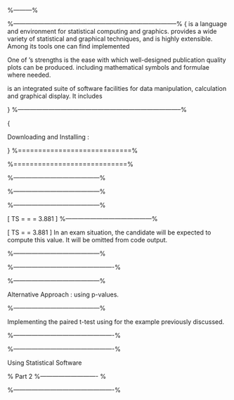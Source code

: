 
\subsection{Using Statistical Computing for Inference Procedures}
\begin{enumerate}

*  Paired t-test using \texttt{R}
%* [3] Two Sample Test for Proportions
*  Test for the equality of variances for two samples
*  Shapiro-Wilk Test for Normality
*  Graphical procedures for assessing normality
*  The minitab graphical summary
*  Grubb's Procedure for Determinin an Outlier
\end{enumerate}

%---------%

\subsection{p-values using Statistical Software}
\begin{itemize}
*  In every inference procedure performed using programs such as SPSS or \texttt{R}, a p-value is presented to the screen for the user to interpret.

*  If the p-value is larger than a specified threshold $\alpha/k$ then the appropriate conclusion is a
failure to reject the null hypothesis.

*  Conversely, if the p-value is less than threshold, the appropriate conclusion is to reject the null hypothesis.

*  In this module, we will use a significance level$\alpha=0.05$ and almost always the procedures will be two tailed ($k=2$). Therefore the threshold $\alpha/k$ will be $0.025$.
\end{itemize}

%--------------------------------------------------------------------------------%
{
\subsection{R Statistical Computing}
\begin{itemize} * 
\texttt{R} is a computing software for statistical analysis *  The package is available for all popular operating systems: Windows , Mac OS and Linux
*  It is free!
*  Everyone (knowledgeable enough) can contribute to the software by
writing a package. Packages are available for download through a convenient facility
*  \texttt{R} is fairly well documented and the documentation is available either
from the program help menu or from the web-site.
*  \texttt{R} is the top choice of statistical software among academic statisticians
but also very popular in industry.
*  \texttt{R} is a powerful tool not only for doing statistics but also all kind of
scientific programming.
\end{itemize}

\texttt{R} is a language and environment for statistical computing and graphics.
\texttt{R} provides a wide variety of statistical and graphical techniques, and is highly extensible. Among its tools
one can find implemented
\begin{itemize}
*  linear and nonlinear modelling,
*  classical statistical tests,
*  time-series analysis,
*  classification,
*  clustering,
*  ...and many more.
\end{itemize}
One of \texttt{R}'s strengths is the ease with which well-designed publication quality plots can be produced.
including mathematical symbols and formulae where needed.


\texttt{R} is an integrated suite of software facilities for data manipulation, calculation and graphical display. It
includes
\begin{itemize}
*  an effective data handling and storage facility,
*  a suite of operators for calculations on arrays, in particular matrices,
*  a large, coherent. integrated collection of intermediate tools for data analysis,
graphical facilities for data analysis and display either on-screen or on hard-copy, and
*  a well-developed, simple and effective programming language which includes conditionals, loops,
user-defined recursive functions and input and output facilities.
\end{itemize}
}
%--------------------------------------------------------------------------------%


{
\subsection{R Statistical Computing}
Downloading and Installing \texttt{R}:

\begin{itemize}
*  \texttt{R} can be downloaded from the CRAN website: http://cran.r-project.org/
*  You may choose versions for windows, mac and linux.
*  As per the instructions on the respective pages, you require the ``base" distribution.
*  Now you can download the installer for latest version of \texttt{R} , version 2.17.
*  Select the default settings. Once you finish, the \texttt{R} icon should appear on your desktop.
*  Clicking on this icon will start up the program.
\end{itemize}
}
%============================%

\subsection{Using \texttt{R} for Inference Procedures}
\begin{itemize}
*  [1] Review of the Paired t-test.
*  [2] Paired t-test using \texttt{R}
%*  [3] Two Sample Test for Proportions
*  [3] Test for the equality of variances for two samples
*  [4] Shapiro-Wilk Test for Normality
*  [5] Graphical procedures for assessing normality
*  [6] Grubb's Procedure for Determinin an Outlier
\end{itemize}




%============================%

\textbf{Using Confidence Limits}
\begin{itemize}
*   Alternatively, we can use the confidence interval to make a decision on whether or not we should reject or fail to reject the null hypothesis.
*   If the null value is within the range of the confidence limits, we fail to reject the null hypothesis.
*   If the null value is outside the range of the confidence limits, we reject the null hypothesis.
*   Occasionally a conclusion based on this approach may differ from a conclusion based on the p-value. In such a case, remark upon this discrepancy.
\end{itemize}


%------------------------------------------%

\section{The paired t-test}

\begin{itemize}
*   Previously we have seen the paired t-test. It is used to determine whether or
not there is a significant difference between paired measurements. Equivalently whether or not
the case-wise differences are zero.
*   The mean and standard deviation of the case-wise differences are used to determine the test statistic.
*   Under the null hypothesis, the expected value of the case-wise differences is zero (i.e $H_0 : \mu_d = 0$).
*   The test statistic is computed as
\[ TS = \frac{\bar{d} - \mu_d}{\frac{s_d}{\sqrt{n}}} \]
\end{itemize}



%------------------------------------------%

\textbf{The Paired t-test (b)}
\begin{itemize}
*   The calculation is dependent on the case-wise differences.
*   Here the case-wise differences between paired measurements (e.g. ``before" and ``after").
*   Under the null hypothesis, the mean of case-wise differences is zero.
*   As a quick example, the mean, standard deviation and sample size are presented in the next slide.
\end{itemize}


%------------------------------------------%

\textbf{The paired t-test (c)}
\begin{itemize}
*   Observed Mean of Case-wise differences $\bar{d}$ = 8.21,
*   Expected Mean of Case-wise differences under $H_0$ : $\mu_d = 0$,
*   Standard Deviation of Case-wise differences $S_d$ = 7.90,
*   Sample Size $n=14$.
\end{itemize}
\[ TS = \frac{\bar{d} - \mu_d}{\frac{s_d}{\sqrt{n}}} = \frac{8.21 - 0}{\frac{7.90}{\sqrt{14}}} = 3.881 \]
%------------------------------------------%

\textbf{The paired t-test (c)}
\begin{verbatim}
> CWdiff = Before - After
> mean(CWdiff)
[1] 8.214286
> sd(CWdiff)
[1] 7.904999
> length(CWdiff)
[1] 14
\end{verbatim}

\[ TS = \frac{8.21 - 0}{\frac{7.90}{\sqrt{14}}} = 3.881 \]
In an exam situation, the candidate will be expected to compute this value. It will be omitted from \texttt{R} code output.

%------------------------------------------%

\textbf{The paired t-test (e)}
\begin{itemize}
*   Procedure is two-tailed, and you can assume a significance level of 5\%.
*   It is also a small sample procedure (n=14, hence df = 13).
*   The Critical value is determined from statistical tables (2.1603).
*   Decision Rule: Reject Null Hypothesis ($|TS|>CV$). Significant difference in measurements before and after.
\end{itemize}

%-------------------------------------------------%

\textbf{The paired t-test (f)}
\begin{itemize}
*  We consider the confidence interval. We are $95\%$ confident that the expected value of the case-wise difference is at least 3.65.
*  Here the null value (i.e. 0) is not within the range of the confidence limits.
*  Therefore we reject the null hypothesis.
\end{itemize}
\begin{verbatim}
> t.test(Before,After,paired=TRUE)
...
...
95 percent confidence interval:
3.650075 12.778496
...
\end{verbatim}
%------------------------------------------%

\textbf{The paired t-test (f)}
Alternative Approach : using p-values.
\begin{itemize}
*   The p-values are determined from computer code. (We will use a software called \texttt{R}. Other types of software inlcude \texttt{SAS} and \texttt{SPSS}.)
*   The null and alternative are as before.
*   The computer software automatically generates the appropriate test statistic, and hence the corresponding p-value.
*   The user then interprets the p-values. If p-value is small, reject the null hypothesis. If the p-value is large, the appropriate conclusion is a failure to reject $H_0$.
*   The threshold for being considered small is less than $\alpha/k$, (usually 0.0250). (This is a very arbitrary choice of threshold, suitable for some subject areas, not for others)
\end{itemize}


%------------------------------------------%

\textbf{The paired t-test (g)}
Implementing the paired t-test using \texttt{R} for the example previously discussed.
\begin{verbatim}
> t.test(Before,After,paired=TRUE)

Paired t-test

data:  Before and After
t = 3.8881, df = 13, p-value = 0.001868
alternative hypothesis: true difference in means is not 0
95 percent confidence interval:
3.650075 12.778496
sample estimates:
mean of the differences
8.214286
\end{verbatim}


%-------------------------------------------------%

\textbf{The paired t-test (h)}
\begin{itemize}
*   The p-value ($0.001868$) is less than the threshold is less than the threshold $0.0250$.
*   We reject the null hypothesis (mean of case-wise differences being zero, i.e. expect no difference between ``before" and ``after").
*   We conclude that there is a difference between `before' and `after'.
*   That is to say, we can expected a difference between two paired measurements.
\end{itemize}

%-------------------------------------------------%

\textbf{The paired t-test (i)}
\begin{itemize}
*   We could also consider the confidence interval. We are $95\%$ confident that the expected value of the case-wise difference is at least 3.65.
*   Here the null value (i.e. 0) is not within the range of the confidence limits.
*   Therefore we reject the null hypothesis.
\end{itemize}
\begin{verbatim}
> t.test(Before,After,paired=TRUE)
...
...
95 percent confidence interval:
3.650075 12.778496
...
\end{verbatim}





\newpage

Using Statistical Software
\begin{enumerate}
*  \texttt{var.test} : Testing Equality of Variances for two samples using \texttt{R}.
*  The Shapiro-Wilk Test for Normality (Using \texttt{R}).
*  Graphical Procedures for Assessing Normality : The QQ plot
*  The Grubbs' Test for Outliers.
\end{enumerate}


% Part 2
%---------------------------- %





%-------------------------------------------------%
